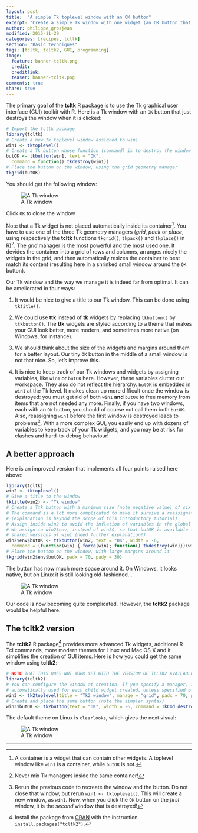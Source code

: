 ```yaml
---
layout: post
title:  "A simple Tk toplevel window with an OK button"
excerpt: "Create a simple Tk window with one widget (an OK button that closes the window)."
author: philippe_grosjean
modified: 2015-11-29
categories: [recipes, tcltk]
section: "Basic techniques"
tags: [tcltk, tcltk2, GUI, programming]
image:
  feature: banner-tcltk.png
  credit: 
  creditlink: 
  teaser: banner-tcltk.png
comments: true
share: true
---
```


The primary goal of the **tcltk** R package is to use the Tk graphical user interface (GUI) toolkit with R. Here is a Tk window with an `OK` button that just destroys the window when it is clicked:

```r
# Import the tcltk package
library(tcltk)
# Create a new Tk toplevel window assigned to win1
win1 <- tktoplevel()
# Create a Tk button whose function (command) is to destroy the window win1
butOK <- tkbutton(win1, text = "OK",
  command = function() tkdestroy(win1))
# Place the button on the window, using the grid geometry manager
tkgrid(butOK)
```

You should get the following window:

![A Tk window]({{ site.images }}/recipes-tcltk/okbox.png)

Click `OK` to close the window

Note that a Tk widget is not placed automatically inside its container[^1]. You have to use one of the three Tk geometry managers (_grid_, _pack_ or _place_, using respectively the **tcltk** functions `tkgrid()`, `tkpack()` and `tkplace()` in R)[^2]. The _grid_ manager is the most powerful and the most used one. It devides the container into a grid of rows and columns, arranges nicely the widgets in the grid, and then automatically resizes the container to best match its content (resulting here in a shrinked small window around the `OK` button).

[^1]: A container is a widget that can contain other widgets. A toplevel window like `win1` is a container, while `butOK` is not.

[^2]: Never mix Tk managers inside the same container!

Our Tk window and the way we manage it is indeed far from optimal. It can be ameliorated in four ways:

1. It would be nice to give a title to our Tk window. This can be done using `tktitle()`.

2. We could use **ttk** instead of **tk** widgets by replacing `tkbutton()` by `ttkbutton()`. The **ttk** widgets are styled according to a theme that makes your GUI look better, more modern, and sometimes more native (on Windows, for instance).

3. We should think about the size of the widgets and margins around them for a better layout. Our tiny `OK` button in the middle of a small window is not that nice. So, let's improve this.

4. It is nice to keep track of our Tk windows and widgets by assigning variables, like `win1` or `butOK` here. However, these variables clutter our workspace. They also do not reflect the hierarchy. `butOK` is embedded in `win1` at the Tk level. It makes clean up more difficult once the window is destroyed: you must get rid of both `win1` **and** `butOK` to free memory from items that are not needed any more. Finally, if you have two windows, each with an `OK` button, you should of course not call them both `butOK`. Also, reassigning `win1` before the first window is destroyed leads to problems[^3]. With a more complex GUI, you easily end up with dozens of variables to keep track of your Tk widgets, and you may be at risk for clashes and hard-to-debug behaviour!

[^3]: Rerun the previous code to recreate the window and the button. Do not close that window, but rerun `win1 <- tktoplevel()`. This will create a new window, as `win1`. Now, when you click the `OK` button on the _first_ window, it is the _second_ window that is destroyed!

## A better approach

Here is an improved version that implements all four points raised here above:

```r
library(tcltk)
win2 <- tktoplevel()
# Give a title to the window
tktitle(win2) <- "Tk window"
# Create a Ttk button with a minimum size (note negative value) of six characters
# The command is a lot more complicated to make it survive a reassignation to win2
# (explanation is beyond the scope of this introductory tutorial)
# Assign inside win2 to avoid the inflation of variables in the global environment
# We assign to win2$env, instead of win2$, so that butOK is available to all
# shared versions of win1 (need further explanation!)
win2$env$butOK <- ttkbutton(win2, text = "OK", width = -6,
  command = (function(win) { force(win); function() tkdestroy(win)})(win2))
# Place the button on the window, with large margins around it
tkgrid(win2$env$butOK, padx = 70, pady = 30)
```

The button has now much more space around it. On Windows, it looks native, but on Linux it is still looking old-fashioned...

![A Tk window]({{ site.images }}/recipes-tcltk/okbox2.png)

Our code is now becoming quite complicated. However, the **tcltk2** package would be helpful here.

## The tcltk2 version

The **tcltk2** R package[^4] provides more advanced Tk widgets, additional R-Tcl commands, more modern themes for Linux and Mac OS X and it simplifies the creation of GUI items. Here is how you could get the same window using **tcltk2**:

[^4]: Install the package from [CRAN](http://cran.r-project.org) with the instruction `install.packages("tcltk2")`.

```r
# NOTE THAT THIS DOES NOT WORK YET WITH THE VERSION OF TCLTK2 AVAILABLE ON CRAN
library(tcltk2)
# You can configure the window at creation. If you specify a manager, it will be
# automatically used for each child widget created, unless specified otherwise
win3 <- tk2toplevel(title = "Tk2 window", manage = "grid", padx = 70, pady = 30)
# Create and place the same button (note the simpler syntax)
win3$butOK <- tk2button(text = "OK", width = -6, command = TkCmd_destroy(parent))
```

The default theme on Linux is `clearlooks`, which gives the next visual:

![A Tk window]({{ site.images }}/recipes-tcltk/okbox3.png)

---
